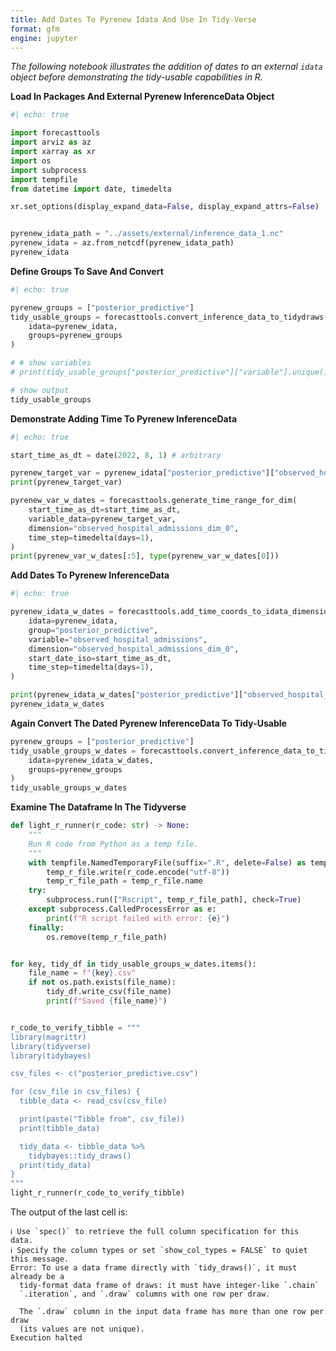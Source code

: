 ```yaml
---
title: Add Dates To Pyrenew Idata And Use In Tidy-Verse
format: gfm
engine: jupyter
---
```


_The following notebook illustrates the addition of dates to an external `idata` object before demonstrating the tidy-usable capabilities in R._

__Load In Packages And External Pyrenew InferenceData Object__

```python
#| echo: true

import forecasttools
import arviz as az
import xarray as xr
import os
import subprocess
import tempfile
from datetime import date, timedelta

xr.set_options(display_expand_data=False, display_expand_attrs=False)


pyrenew_idata_path = "../assets/external/inference_data_1.nc"
pyrenew_idata = az.from_netcdf(pyrenew_idata_path)
pyrenew_idata
```

__Define Groups To Save And Convert__


```python
#| echo: true

pyrenew_groups = ["posterior_predictive"]
tidy_usable_groups = forecasttools.convert_inference_data_to_tidydraws(
    idata=pyrenew_idata,
    groups=pyrenew_groups
)

# # show variables
# print(tidy_usable_groups["posterior_predictive"]["variable"].unique())

# show output
tidy_usable_groups
```

__Demonstrate Adding Time To Pyrenew InferenceData__

```python
#| echo: true

start_time_as_dt = date(2022, 8, 1) # arbitrary

pyrenew_target_var = pyrenew_idata["posterior_predictive"]["observed_hospital_admissions"]
print(pyrenew_target_var)

pyrenew_var_w_dates = forecasttools.generate_time_range_for_dim(
    start_time_as_dt=start_time_as_dt,
    variable_data=pyrenew_target_var,
    dimension="observed_hospital_admissions_dim_0",
    time_step=timedelta(days=1),
)
print(pyrenew_var_w_dates[:5], type(pyrenew_var_w_dates[0]))
```

__Add Dates To Pyrenew InferenceData__

```python
#| echo: true

pyrenew_idata_w_dates = forecasttools.add_time_coords_to_idata_dimension(
    idata=pyrenew_idata,
    group="posterior_predictive",
    variable="observed_hospital_admissions",
    dimension="observed_hospital_admissions_dim_0",
    start_date_iso=start_time_as_dt,
    time_step=timedelta(days=1),
)

print(pyrenew_idata_w_dates["posterior_predictive"]["observed_hospital_admissions"]["observed_hospital_admissions_dim_0"])
pyrenew_idata_w_dates
```

__Again Convert The Dated Pyrenew InferenceData To Tidy-Usable__


```python

pyrenew_groups = ["posterior_predictive"]
tidy_usable_groups_w_dates = forecasttools.convert_inference_data_to_tidydraws(
    idata=pyrenew_idata_w_dates,
    groups=pyrenew_groups
)
tidy_usable_groups_w_dates
```

__Examine The Dataframe In The Tidyverse__

```python
def light_r_runner(r_code: str) -> None:
    """
    Run R code from Python as a temp file.
    """
    with tempfile.NamedTemporaryFile(suffix=".R", delete=False) as temp_r_file:
        temp_r_file.write(r_code.encode("utf-8"))
        temp_r_file_path = temp_r_file.name
    try:
        subprocess.run(["Rscript", temp_r_file_path], check=True)
    except subprocess.CalledProcessError as e:
        print(f"R script failed with error: {e}")
    finally:
        os.remove(temp_r_file_path)


for key, tidy_df in tidy_usable_groups_w_dates.items():
    file_name = f"{key}.csv"
    if not os.path.exists(file_name):
        tidy_df.write_csv(file_name)
        print(f"Saved {file_name}")


r_code_to_verify_tibble = """
library(magrittr)
library(tidyverse)
library(tidybayes)

csv_files <- c("posterior_predictive.csv")

for (csv_file in csv_files) {
  tibble_data <- read_csv(csv_file)

  print(paste("Tibble from", csv_file))
  print(tibble_data)

  tidy_data <- tibble_data %>%
    tidybayes::tidy_draws()
  print(tidy_data)
}
"""
light_r_runner(r_code_to_verify_tibble)
```

The output of the last cell is:

```
ℹ Use `spec()` to retrieve the full column specification for this data.
ℹ Specify the column types or set `show_col_types = FALSE` to quiet this message.
Error: To use a data frame directly with `tidy_draws()`, it must already be a
  tidy-format data frame of draws: it must have integer-like `.chain`
  `.iteration`, and `.draw` columns with one row per draw.

  The `.draw` column in the input data frame has more than one row per draw
  (its values are not unique).
Execution halted
```
